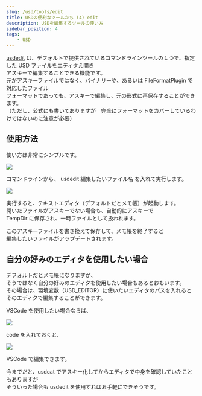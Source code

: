 ```yaml
---
slug: /usd/tools/edit
title: USDの便利なツールたち (4) edit
description: USDを編集するツールの使い方
sidebar_position: 4
tags:
    - USD
---
```


[usdedit](https://openusd.org/release/toolset.html#usdedit) は、デフォルトで提供されているコマンドラインツールの１つで、指定した USD ファイルをエディタえ開き  
アスキーで編集することできる機能です。  
元がアスキーファイルではなく、バイナリーや、あるいは FileFormatPlugin で対応したファイル  
フォーマットであっても、アスキーで編集し、元の形式に再保存することができます。  
（ただし、公式にも書いてありますが　完全にフォーマットをカバーしているわけではないのに注意が必要）

## 使用方法

使い方は非常にシンプルです。

![](https://gyazo.com/17fa99c18ac76b07955494a6d41c991f.png)

コマンドラインから、 usdedit 編集したいファイル名 を入れて実行します。

![](https://gyazo.com/b89f75f3e915706f11dee3d06895a7dd.png)

実行すると、テキストエディタ（デフォルトだとメモ帳）が起動します。  
開いたファイルがアスキーでない場合も、自動的にアスキーで  
TempDir に保存され、一時ファイルとして扱われます。

このアスキーファイルを書き換えて保存して、メモ帳を終了すると  
編集したいファイルがアップデートされます。

## 自分の好みのエディタを使用したい場合

デフォルトだとメモ帳になりますが、  
そうではなく自分の好みのエディタを使用したい場合もあるとおもいます。  
その場合は、環境変数（USD_EDITOR）に使いたいエディタのパスを入れると  
そのエディタで編集することができます。

VSCode を使用したい場合ならば、

![](https://gyazo.com/7bb616e6bb9a7d4436a4a8c54bea651c.png)

code を入れておくと、

![](https://gyazo.com/6d05bb564a281d0a4d867d4aa71ce06f.png)

VSCode で編集できます。

今までだと、usdcat でアスキー化してからエディタで中身を確認していたこともありますが  
そういった場合も usdedit を使用すればお手軽にできそうです。

